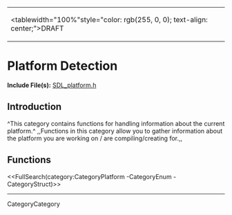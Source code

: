 <!-- #master-page:CategoryTemplate -->
<!-- #master-date:Unknown-Date -->
<!-- format wiki -->
<!-- language en -->
{|
|<tablewidth="100%"style="color: rgb(255, 0, 0); text-align: center;">DRAFT 
|}

= Platform Detection =

'''Include File(s):'''  [http://hg.libsdl.org/SDL/file/68dfd6df47da/include/SDL_platform.h SDL_platform.h]


== Introduction ==
^This category contains functions for handling information about the current platform.^ ,,Functions in this category allow you to gather information about the platform you are working on / are compiling/creating for.,,


== Functions ==

<<FullSearch(category:CategoryPlatform -CategoryEnum -CategoryStruct)>>

----
CategoryCategory
